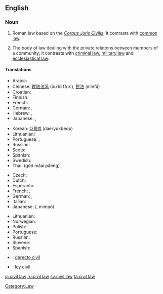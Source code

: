 {{wikipedia}}
==English==

===Noun===
{{en-noun|sg=[[civil]] [[law]]}}

# {{legal}} Roman law based on the ''[[Corpus Juris Civilis]]''; it contrasts with [[common law]].
# {{legal}} The body of law dealing with the private relations between members of a community; it contrasts with [[criminal law]], [[military law]] and [[ecclesiastical law]].

====Translations====
{{trans-top|legal system contrasting with common law}}
* Arabic: {{Arab|[[قانون مدني]]}} {{m}}
* Chinese: [[欧陆法系]] (ōu lù fǎ xì), [[民法]] (mínfǎ)
* Croatian: {{t|hr|građansko pravo|n}}
* Finnish: {{t|fi|säädösoikeus}}
* French: {{t|fr|droit civil|m}}
* German: {{t|de|kontinentaleuropäischer Rechtskreis|m}}, {{t|de|Zivilrecht|n}}
* Hebrew: {{t|he|המשפט הקונטיננטלי}}, {{t|he|משפט אזרחי}}
* Japanese: {{t|ja|大陸法|tr=たいりくほう, tairiku hō}}, {{t|ja|民法|tr=みんぽう, mimpō}}
{{trans-mid}}
* Korean: [[대륙법]] (daeryukbeop)
* Lithuanian: {{t|lt|kontinentinė teisė}}
* Portuguese: {{t|pt|civil law|f}}, {{t|pt|direito romano-germânico|m}}
* Russian: {{t|ru|романо-германское право|tr=románo-germánskoje právo|n}}
* Scots: {{tø|sco|ceevil law}}
* Spanish: {{t|es|derecho continental|m}}
* Swedish: {{t|sv|civilrätt}}
* Thai: {{Thai|[[กฎหมายแพ่ง]]}} (gòd măai pâeng)
{{trans-bottom}}

{{trans-top|body of law dealing with private relations}}
* Czech: {{t-|cs|občanské právo|n}}
* Dutch: {{t|nl|burgerlijk Wetboek}}
* Esperanto: {{t|eo|civila kodo}}
* French: {{t|fr|droit civil|m}}, {{t|fr|code civil|m}}
* German: {{t-|de|Zivilrecht|n}}, {{t+|de|Privatrecht|n}}
* Italian: {{t|it|diritto civile|m}}
* Japanese: {{Jpan|[[民法]]}} ({{Jpan|[[みんぽう]]}}, mimpō)
{{trans-mid}}
* Lithuanian: {{t|lt|civiline teise}}
* Norwegian: {{t|no|privatrecht}}
* Polish: {{t|pl|prawo cywilne|n}}
* Portuguese: {{t|pt|direito civil|m}}
* Russian: {{t|ru|гражданское право|tr=graždánskoje právo|n}}
* Slovene: {{t|sl|civilno pravo|n}}
* Spanish: {{t|es|derecho civil|m}}
{{trans-bottom}}

{{checktrans-top}}
* {{ttbc|Interlingua}}: [[derecto civil]]
* {{ttbc|Spanish}}: [[ley civil]] {{f}}
{{trans-bottom}}

[[Category:Law]]

[[ja:civil law]]
[[ru:civil law]]
[[sv:civil law]]
[[ta:civil law]]